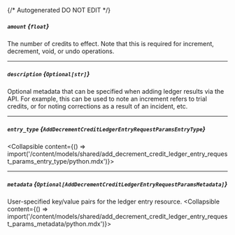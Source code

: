 {/* Autogenerated DO NOT EDIT  */}

##### `amount` *{`float`}*
The number of credits to effect. Note that this is required for increment, decrement, void, or undo operations.

---
##### `description` *{`Optional[str]`}*
Optional metadata that can be specified when adding ledger results via the API. For example, this can be used to note an increment refers to trial credits, or for noting corrections as a result of an incident, etc.

---
##### `entry_type` *{`AddDecrementCreditLedgerEntryRequestParamsEntryType`}*
<Collapsible content={() => import('/content/models/shared/add_decrement_credit_ledger_entry_request_params_entry_type/python.mdx')}>
</Collapsible>

---
##### `metadata` *{`Optional[AddDecrementCreditLedgerEntryRequestParamsMetadata]`}*
User\-specified key/value pairs for the ledger entry resource.
<Collapsible content={() => import('/content/models/shared/add_decrement_credit_ledger_entry_request_params_metadata/python.mdx')}>
</Collapsible>

